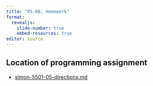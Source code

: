 ```yaml
---
title: "05-08, Homework"
format: 
  revealjs:
    slide-number: true
    embed-resources: true
editor: source
---
```


## Location of programming assignment

-   [simon-5501-05-directions.md][ref-simon-2024a]

[ref-simon-2024a]: https://github.com/pmean/classes/blob/master/biostats-1/05/src/simon-5501-05-directions.md

